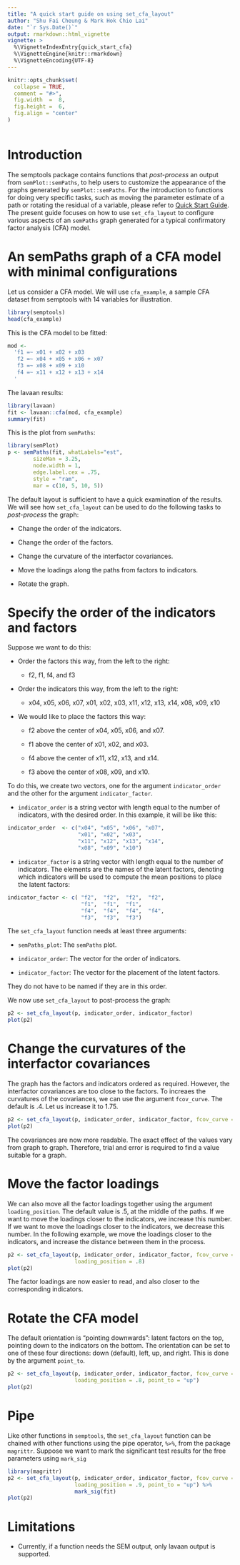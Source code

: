 ```yaml
---
title: "A quick start guide on using set_cfa_layout"
author: "Shu Fai Cheung & Mark Hok Chio Lai"
date: "`r Sys.Date()`"
output: rmarkdown::html_vignette
vignette: >
  %\VignetteIndexEntry{quick_start_cfa}
  %\VignetteEngine{knitr::rmarkdown}
  %\VignetteEncoding{UTF-8}
---
```


```r
knitr::opts_chunk$set(
  collapse = TRUE,
  comment = "#>",
  fig.width  =  8,
  fig.height =  6,
  fig.align = "center"
)
```

```r
```

# Introduction

The semptools package contains functions that *post-process* an output from 
`semPlot::semPaths`, to help users to customize the appearance of the graphs 
generated by `semPlot::semPaths`. For the introduction to functions for doing 
very specific tasks, such as moving the parameter estimate of a path or rotating
the residual of a variable, please refer to [Quick Start Guide](quick_start.html).
The present guide focuses on how to use `set_cfa_layout` to configure various 
aspects of an `semPaths` graph generated for a typical confirmatory factor analysis (CFA)
model.

# An semPaths graph of a CFA model with minimal configurations

Let us consider a CFA model. We will use `cfa_example`, a sample CFA dataset 
from semptools with 14 variables for illustration.

```r
library(semptools)
head(cfa_example)
```

This is the CFA model to be fitted:

```r
mod <- 
  'f1 =~ x01 + x02 + x03
   f2 =~ x04 + x05 + x06 + x07
   f3 =~ x08 + x09 + x10
   f4 =~ x11 + x12 + x13 + x14
  '
```

The lavaan results:

```r
library(lavaan)
fit <- lavaan::cfa(mod, cfa_example)
summary(fit)
```

This is the plot from `semPaths`:

```r
library(semPlot)
p <- semPaths(fit, whatLabels="est",
        sizeMan = 3.25,
        node.width = 1,
        edge.label.cex = .75,
        style = "ram",
        mar = c(10, 5, 10, 5))
```

The default layout is sufficient to have a quick examination of the results. We
will see how `set_cfa_layout` can be used to do the following tasks to *post-process*
the graph:

- Change the order of the indicators.

- Change the order of the factors.

- Change the curvature of the interfactor covariances.

- Move the loadings along the paths from factors to indicators.

- Rotate the graph.

# Specify the order of the indicators and factors

Suppose we want to do this:

- Order the factors this way, from the left to the right:

    - f2, f1, f4, and f3
    
- Order the indicators this way, from the left to the right:

    - x04, x05, x06, x07, x01, x02, x03, x11, x12, x13, x14, x08, x09, x10
    
- We would like to place the factors this way:

    - f2 above the center of x04, x05, x06, and x07. 
    
    - f1 above the center of x01, x02, and x03.
    
    - f4 above the center of x11, x12, x13, and x14.
    
    - f3 above the center of x08, x09, and x10.
    
To do this, we create two vectors, one for the argument `indicator_order` and the other for the argument `indicator_factor`.  

- `indicator_order` is a string vector with length equal to the number of indicators, with the desired order. In this example, it will be like this:

```r
indicator_order  <- c("x04", "x05", "x06", "x07", 
                      "x01", "x02", "x03", 
                      "x11", "x12", "x13", "x14",
                      "x08", "x09", "x10")
```

- `indicator_factor` is a string vector with length equal to the number of indicators. The elements are the names of the latent factors, denoting which indicators will be used to compute the mean positions to place the latent factors:

```r
indicator_factor <- c( "f2",  "f2",  "f2",  "f2",  
                       "f1",  "f1",  "f1",  
                       "f4",  "f4",  "f4",  "f4",  
                       "f3",  "f3",  "f3")
```

The `set_cfa_layout` function needs at least three arguments:

- `semPaths_plot`: The `semPaths` plot.

- `indicator_order`: The vector for the order of indicators.

- `indicator_factor`: The vector for the placement of the latent factors.
    
They do not have to be named if they are in this order.

We now use `set_cfa_layout` to post-process the graph:

```r
p2 <- set_cfa_layout(p, indicator_order, indicator_factor)
plot(p2)
```

# Change the curvatures of the interfactor covariances

The graph has the factors and indicators ordered as required. However, the interfactor
covariances are too close to the factors. To increaes the curvatures of the covariances,
we can use the argument `fcov_curve`. The default is .4. Let us increase it to 1.75.

```r
p2 <- set_cfa_layout(p, indicator_order, indicator_factor, fcov_curve = 1.75)
plot(p2)
```

The covariances are now more readable. The exact effect of the values vary 
from graph to graph. Therefore, trial and error is required to find a value 
suitable for a graph.

# Move the factor loadings

We can also move all the factor loadings together using the argument `loading_position`.
The default value is .5, at the middle of the paths. If we want to move the loadings
closer to the indicators, we increase this number. If we want to move the loadings
closer to the indicators, we decrease this number. In the following example, 
we move the loadings closer to the indicators, and increase the distance between
them in the process.

```r
p2 <- set_cfa_layout(p, indicator_order, indicator_factor, fcov_curve = 1.75,
                     loading_position = .8)
plot(p2)
```

The factor loadings are now easier to read, and also closer to the corresponding
indicators.

# Rotate the CFA model

The default orientation is "pointing downwards": latent factors on the top, pointing
down to the indicators on the bottom. The orientation can be set to one of these four
directions: down (default), left, up, and right. This is done by the argument `point_to`.

```r
p2 <- set_cfa_layout(p, indicator_order, indicator_factor, fcov_curve = 1.75,
                     loading_position = .8, point_to = "up")
plot(p2)
```

# Pipe

Like other functions in `semptools`, the `set_cfa_layout` function can be chained
with other functions using the pipe operator, `%>%`, from the package `magrittr`.
Suppose we want to mark the significant test results for the free parameters using
`mark_sig`

```r
library(magrittr)
p2 <- set_cfa_layout(p, indicator_order, indicator_factor, fcov_curve = 1.75,
                     loading_position = .9, point_to = "up") %>%
                     mark_sig(fit)
plot(p2)
```

# Limitations

- Currently, if a function needs the SEM output, only lavaan output is supported.